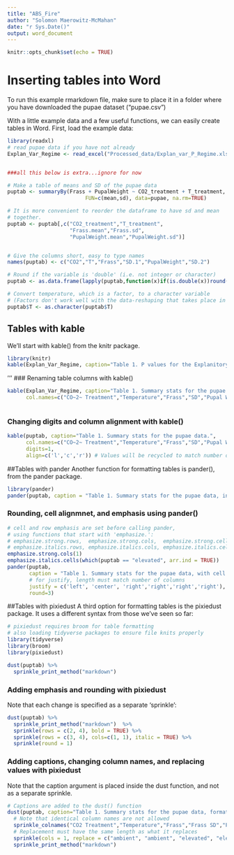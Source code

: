 ```yaml
---
title: "ABS_Fire"
author: "Solomon Maerowitz-McMahan"
date: "r Sys.Date()"
output: word_document
---
```



```r
knitr::opts_chunk$set(echo = TRUE)
```

# Inserting tables into Word

To run this example rmarkdown file, make sure to place it in a folder where you have downloaded the pupae dataset ("pupae.csv")

With a little example data and a few useful functions, we can easily create tables in Word. First, load the example data:
```r
library(readxl)
# read pupae data if you have not already
Explan_Var_Regime <- read_excel("Processed_data/Explan_var_P_Regime.xlsx")


###all this below is extra...ignore for now

# Make a table of means and SD of the pupae data
puptab <- summaryBy(Frass + PupalWeight ~ CO2_treatment + T_treatment,
                         FUN=c(mean,sd), data=pupae, na.rm=TRUE)

# It is more convenient to reorder the dataframe to have sd and mean
# together.
puptab <- puptab[,c("CO2_treatment","T_treatment",
                    "Frass.mean","Frass.sd",
                    "PupalWeight.mean","PupalWeight.sd")]


# Give the columns short, easy to type names
names(puptab) <- c("CO2","T","Frass","SD.1","PupalWeight","SD.2")

# Round if the variable is 'double' (i.e. not integer or character)
puptab <- as.data.frame(lapply(puptab,function(x)if(is.double(x))round(x,2)else x))

# Convert temperature, which is a factor, to a character variable
# (Factors don't work well with the data-reshaping that takes place in pixiedust)
puptab$T <- as.character(puptab$T)
```

## Tables with kable
We'll start with kable() from the knitr package. 

```r
library(knitr)
kable(Explan_Var_Regime, caption="Table 1. P values for the Explanitory Variables.")
```
'''
### Renaming table columns with kable()
```r
kable(Explan_Var_Regime, caption="Table 1. Summary stats for the pupae data, with new column names.", 
      col.names=c("CO~2~ Treatment","Temperature","Frass","SD","Pupal Weight", "SD"))
```

```r

```




### Changing digits and column alignment with kable()
```r
kable(puptab, caption="Table 1. Summary stats for the pupae data.", 
      col.names=c("CO~2~ Treatment","Temperature","Frass","SD","Pupal Weight", "SD"),
      digits=1,
      align=c('l','c','r')) # Values will be recycled to match number of columns
```

##Tables with pander
Another function for formatting tables is pander(), from the pander package. 
```r
library(pander)
pander(puptab, caption = "Table 1. Summary stats for the pupae data, in pander.")
```

### Rounding, cell alignmnet, and emphasis using pander()
```r
# cell and row emphasis are set before calling pander,
# using functions that start with 'emphasize.':
# emphasize.strong.rows,  emphasize.strong.cols,  emphasize.strong.cells,
# emphasize.italics.rows, emphasize.italics.cols, emphasize.italics.cells
emphasize.strong.cols(1)
emphasize.italics.cells(which(puptab == "elevated", arr.ind = TRUE))
pander(puptab, 
       caption = "Table 1. Summary stats for the pupae data, with cell formatting in pander.",
       # for justify, length must match number of columns
       justify = c('left', 'center', 'right','right','right','right'),
       round=3)
```

##Tables with pixiedust
A third option for formatting tables is the pixiedust package. It uses a different syntax from those we've seen so far:
```r
# pixiedust requires broom for table formatting
# also loading tidyverse packages to ensure file knits properly 
library(tidyverse)
library(broom)
library(pixiedust)

dust(puptab) %>%
  sprinkle_print_method("markdown")
```

### Adding emphasis and rounding with pixiedust
Note that each change is specified as a separate 'sprinkle':
```r
dust(puptab) %>%
  sprinkle_print_method("markdown")  %>%
  sprinkle(rows = c(2, 4), bold = TRUE) %>%
  sprinkle(rows = c(3, 4), cols=c(1, 1), italic = TRUE) %>%
  sprinkle(round = 1)
```

### Adding captions, changing column names, and replacing values with pixiedust
Note that the caption argument is placed inside the dust function, and not as a separate sprinkle.
```r
# Captions are added to the dust() function
dust(puptab, caption="Table 1. Summary stats for the pupae data, formatted with pixiedust") %>%
  # Note that identical column names are not allowed
  sprinkle_colnames("CO2 Treatment","Temperature","Frass","Frass SD","Pupal Weight", "Weight SD") %>%
  # Replacement must have the same length as what it replaces
  sprinkle(cols = 1, replace = c("ambient", "ambient", "elevated", "elevated")) %>%
  sprinkle_print_method("markdown")
   
```
